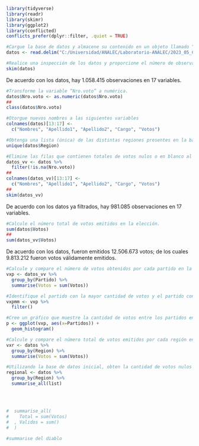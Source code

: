 
```r
library(tidyverse)
library(readr)
library(skimr)
library(ggplot2)
library(conflicted)
conflicts_prefer(dplyr::filter, .quiet = TRUE)
```

```r
#Cargue la base de datos y almacene su contenido en un objeto llamado “datos”.
datos <- read.delim("C:/Universidad/ANALEC/Laboratorio-ANALEC/2023_05_CCG_Votacion.txt", header = TRUE, sep = "|")
```

```r
#Realice una inspección de los datos y proporcione el número de observaciones y variables en el conjunto de datos.
skim(datos)
```
De acuerdo con los datos, hay 1.058.415 observaciones en 17 variables.

```r
#Transforme la variable “Nro.voto” a numérica.
datos$Nro.voto <- as.numeric(datos$Nro.voto)
##
class(datos$Nro.voto)
```


```r
#Otorgue nuevos nombres a las siguientes variables
colnames(datos)[13:17] <-
  c("Nombres", "Apellido1", "Apellido2", "Cargo", "Votos")
```

```r
#Obtenga una lista (única) de las distintas regiones presentes en la base de datos.
unique(datos$Region)
```

```r
#Elimine las filas que contienen totales de votos nulos o en blanco al final de cada mesa para garantizar una representación precisa de los datos de la elección. Luego, proporcione el número actualizado de observaciones en el conjunto de datos
datos_vv <- datos %>% 
  filter(!is.na(Nro.voto))
##
colnames(datos_vv)[13:17] <-
  c("Nombres", "Apellido1", "Apellido2", "Cargo", "Votos")
##
skim(datos_vv)
```
De acuerdo con los datos ya filtrados, hay 981.085 observaciones en 17 variables.

```r
#Calcule el número total de votos emitidos en la elección.
sum(datos$Votos)
##
sum(datos_vv$Votos)
```
De acuerdo con los datos, fueron emitidos 12.506.673 votos; de los cuales 9.813.212 fueron votos válidamente emitidos.

```r
#Calcule y compare el número de votos obtenidos por cada partido en la elección.
vxp <- datos_vv %>% 
  group_by(Partido) %>% 
  summarise(Votos = sum(Votos))
```

```r
#Identifique el partido con la mayor cantidad de votos y el partido con la menor cantidad de votos en la elección
vxpmm <- vxp %>% 
  filter()
```

```r
#Cree un gráfico que muestre la cantidad de votos entre los partidos en la elección
p <- ggplot(vxp, aes(x=Partidos)) + 
  geom_histogram()
```

```r
#Calcule y compare el número total de votos emitidos por cada región en la elección.
vxr <- datos %>% 
  group_by(Region) %>% 
  summarise(Votos = sum(Votos))
```

```r
#Utilizando la base de datos inicial, obten la cantidad de votos nulos o en blancos por región. Calcula y compara el porcentaje de votos nulos o en blanco respecto a los validamente emitidos.
regional <- datos %>% 
  group_by(Region) %>% 
  summarise_all(list)
  
  
  
  
#  summarise_all(
#    Total = sum(Votos)
#  , Validos = sum()
#  )

#summarise del diablo
```

